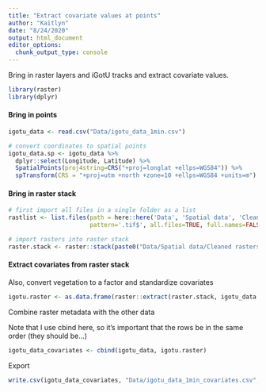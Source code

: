 ```yaml
---
title: "Extract covariate values at points"
author: "Kaitlyn"
date: "8/24/2020"
output: html_document
editor_options: 
  chunk_output_type: console
---
```


Bring in raster layers and iGotU tracks and extract covariate values.

```r
library(raster)
library(dplyr)
```

#### Bring in points

```r
igotu_data <- read.csv("Data/igotu_data_1min.csv")

# convert coordinates to spatial points
igotu_data.sp <- igotu_data %>% 
  dplyr::select(Longitude, Latitude) %>% 
  SpatialPoints(proj4string=CRS("+proj=longlat +ellps=WGS84")) %>% 
  spTransform(CRS = "+proj=utm +north +zone=10 +ellps=WGS84 +units=m")
```


#### Bring in raster stack
```r
# first import all files in a single folder as a list 
rastlist <- list.files(path = here::here('Data', 'Spatial data', 'Cleaned rasters'),
                       pattern='.tif$', all.files=TRUE, full.names=FALSE)

# import rasters into raster stack
raster.stack <- raster::stack(paste0("Data/Spatial data/Cleaned rasters/", rastlist))
```

#### Extract covariates from raster stack

Also, convert vegetation to a factor and standardize covariates
```r
igotu.raster <- as.data.frame(raster::extract(raster.stack, igotu_data.sp)) 
```

Combine raster metadata with the other data 

Note that I use cbind here, so it's important that the rows be in the same order (they should be...)
```r
igotu_data_covariates <- cbind(igotu_data, igotu.raster) 
```

Export
```r
write.csv(igotu_data_covariates, "Data/igotu_data_1min_covariates.csv", row.names = F)
```

